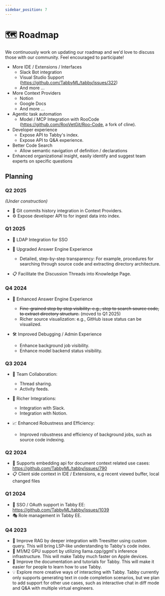 ```yaml
---
sidebar_position: 7
---
```



# 🗺️ Roadmap

We continuously work on updating our roadmap and we'd love to discuss those with our community. Feel encouraged to participate!

* More IDE / Extensions / Interfaces
  - Slack Bot integration
  - Visual Studio Support (https://github.com/TabbyML/tabby/issues/322)
  - And more ...
* More Context Providers
  - Notion
  - Google Docs
  - And more ...
* Agentic task automation
  - Model / MCP Integration with RooCode (https://github.com/RooVetGit/Roo-Code, a fork of cline).
* Developer experience
  - Expose API to Tabby's index.
  - Expose API to Q&A experience.
* Better Code Search
  - Allow semantic navigation of definition / declarations
* Enhanced organizational insight, easily identify and suggest team experts on specific questions


## Planning

### Q2 2025

*(Under construction)*

* 📜 Git commits history integration in Context Providers.
* ⚙️ Expose developer API to for ingest data into index.

### Q1 2025

* 🔐 LDAP Integration for SSO

* 🚀 Upgraded Answer Engine Experience
  - Detailed, step-by-step transparency: For example, procedures for searching through source code and extracting directory architecture.

* 📋 Facilitate the Discussion Threads into Knowledge Page.

<Collapse title="Archived">

### Q4 2024

* 🚀 Enhanced Answer Engine Experience
  - <s>Fine-grained step by step visibility: e.g., step to search source code, to extract directory structure.</s> (moved to Q1 2025)
  - Richer source visualization: e.g., GitHub issue status can be visualized.

* 🛠️ Improved Debugging / Admin Experience
  - Enhance background job visibility.
  - Enhance model backend status visibility.


### Q3 2024

* 👥 Team Collaboration:
  - Thread sharing.
  - Activity feeds.

* 🧩 Richer Integrations:
  - Integration with Slack.
  - Integration with Notion.

* 📈 Enhanced Robustness and Efficiency:
  - Improved robustness and efficiency of background jobs, such as source code indexing.

### Q2 2024

* 🎊 Supports embedding api for document context related use cases: https://github.com/TabbyML/tabby/issues/790
* 📋 Client side context in IDE / Extensions, e.g recent viewed buffer, local changed files

### Q1 2024

* 🔐 SSO / OAuth support in Tabby EE: https://github.com/TabbyML/tabby/issues/1039
* 🎭 Role management in Tabby EE.

### Q4 2023
* 🔧 Improve RAG by deeper integration with Treesitter using custom query. This will bring LSP-like understanding to Tabby's code index.
* 🎁 M1/M2 GPU support by utilizing llama.cpp/ggml's inference infrastructure. This will make Tabby much faster on Apple devices.
* 📘 Improve the documentation and tutorials for Tabby. This will make it easier for people to learn how to use Tabby.
* 💡 Explore more creative ways of interacting with Tabby. Tabby currently only supports generating text in code completion scenarios, but we plan to add support for other use cases, such as interactive chat in diff mode and Q&A with multiple virtual engineers.

</Collapse>
